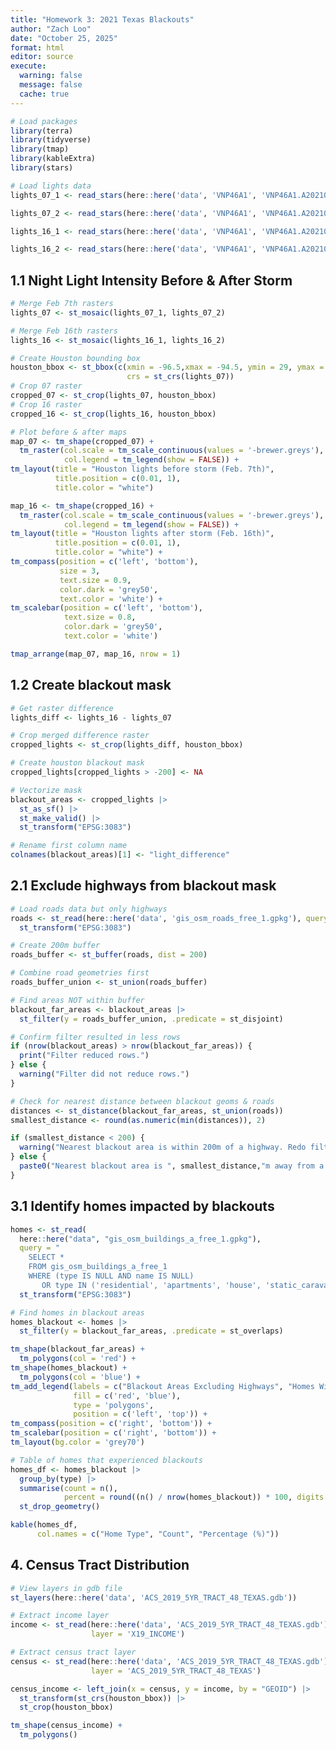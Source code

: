 ```yaml
---
title: "Homework 3: 2021 Texas Blackouts"
author: "Zach Loo"
date: "October 25, 2025"
format: html
editor: source
execute:
  warning: false
  message: false
  cache: true
---
```


```r
# Load packages
library(terra)
library(tidyverse)
library(tmap)
library(kableExtra)
library(stars)
```

```r
# Load lights data
lights_07_1 <- read_stars(here::here('data', 'VNP46A1', 'VNP46A1.A2021038.h08v05.001.2021039064328.tif'))

lights_07_2 <- read_stars(here::here('data', 'VNP46A1', 'VNP46A1.A2021038.h08v06.001.2021039064329.tif'))

lights_16_1 <- read_stars(here::here('data', 'VNP46A1', 'VNP46A1.A2021047.h08v05.001.2021048091106.tif'))

lights_16_2 <- read_stars(here::here('data', 'VNP46A1', 'VNP46A1.A2021047.h08v06.001.2021048091105.tif'))

```

## 1.1 Night Light Intensity Before & After Storm

```r
# Merge Feb 7th rasters
lights_07 <- st_mosaic(lights_07_1, lights_07_2)

# Merge Feb 16th rasters
lights_16 <- st_mosaic(lights_16_1, lights_16_2)
```

```r
# Create Houston bounding box
houston_bbox <- st_bbox(c(xmin = -96.5,xmax = -94.5, ymin = 29, ymax = 30.5),
                          crs = st_crs(lights_07))
# Crop 07 raster
cropped_07 <- st_crop(lights_07, houston_bbox)
# Crop 16 raster
cropped_16 <- st_crop(lights_16, houston_bbox)
```

```r
# Plot before & after maps
map_07 <- tm_shape(cropped_07) +
  tm_raster(col.scale = tm_scale_continuous(values = '-brewer.greys'),
            col.legend = tm_legend(show = FALSE)) +
tm_layout(title = "Houston lights before storm (Feb. 7th)",
          title.position = c(0.01, 1),
          title.color = "white")

map_16 <- tm_shape(cropped_16) +
  tm_raster(col.scale = tm_scale_continuous(values = '-brewer.greys'),
            col.legend = tm_legend(show = FALSE)) +
tm_layout(title = "Houston lights after storm (Feb. 16th)",
          title.position = c(0.01, 1),
          title.color = "white") +
tm_compass(position = c('left', 'bottom'),
           size = 3,
           text.size = 0.9,
           color.dark = 'grey50',
           text.color = 'white') +
tm_scalebar(position = c('left', 'bottom'),
            text.size = 0.8,
            color.dark = 'grey50',
            text.color = 'white')

tmap_arrange(map_07, map_16, nrow = 1)
```

## 1.2 Create blackout mask

```r
# Get raster difference
lights_diff <- lights_16 - lights_07
```

```r
# Crop merged difference raster
cropped_lights <- st_crop(lights_diff, houston_bbox)
```

```r
# Create houston blackout mask
cropped_lights[cropped_lights > -200] <- NA
```

```r
# Vectorize mask
blackout_areas <- cropped_lights |> 
  st_as_sf() |> 
  st_make_valid() |> 
  st_transform("EPSG:3083")

# Rename first column name
colnames(blackout_areas)[1] <- "light_difference"
```

## 2.1 Exclude highways from blackout mask

```r
# Load roads data but only highways
roads <- st_read(here::here('data', 'gis_osm_roads_free_1.gpkg'), query = "SELECT * FROM gis_osm_roads_free_1 WHERE fclass='motorway'", quiet = TRUE) |> 
  st_transform("EPSG:3083")
```

```r
# Create 200m buffer
roads_buffer <- st_buffer(roads, dist = 200)
```

```r
# Combine road geometries first
roads_buffer_union <- st_union(roads_buffer)

# Find areas NOT within buffer
blackout_far_areas <- blackout_areas |> 
  st_filter(y = roads_buffer_union, .predicate = st_disjoint)

# Confirm filter resulted in less rows
if (nrow(blackout_areas) > nrow(blackout_far_areas)) {
  print("Filter reduced rows.")
} else {
  warning("Filter did not reduce rows.")
}
```

```r
# Check for nearest distance between blackout geoms & roads
distances <- st_distance(blackout_far_areas, st_union(roads))
smallest_distance <- round(as.numeric(min(distances)), 2)

if (smallest_distance < 200) {
  warning("Nearest blackout area is within 200m of a highway. Redo filter.")
} else {
  paste0("Nearest blackout area is ", smallest_distance,"m away from a highway.")
}
```

## 3.1 Identify homes impacted by blackouts
```r
homes <- st_read(
  here::here("data", "gis_osm_buildings_a_free_1.gpkg"),
  query = "
    SELECT *
    FROM gis_osm_buildings_a_free_1
    WHERE (type IS NULL AND name IS NULL)
       OR type IN ('residential', 'apartments', 'house', 'static_caravan', 'detached')", quiet = TRUE) |> 
  st_transform("EPSG:3083")
```

```r
# Find homes in blackout areas
homes_blackout <- homes |> 
  st_filter(y = blackout_far_areas, .predicate = st_overlaps)
```

```r

tm_shape(blackout_far_areas) +
  tm_polygons(col = 'red') +
tm_shape(homes_blackout) +
  tm_polygons(col = 'blue') +
tm_add_legend(labels = c("Blackout Areas Excluding Highways", "Homes Within Blackout Areas"),
              fill = c('red', 'blue'),
              type = 'polygons',
              position = c('left', 'top')) +
tm_compass(position = c('right', 'bottom')) +
tm_scalebar(position = c('right', 'bottom')) +
tm_layout(bg.color = 'grey70')
```

```r
# Table of homes that experienced blackouts
homes_df <- homes_blackout |> 
  group_by(type) |> 
  summarise(count = n(),
            percent = round((n() / nrow(homes_blackout)) * 100, digits = 2)) |> 
  st_drop_geometry()

kable(homes_df, 
      col.names = c("Home Type", "Count", "Percentage (%)"))
```

## 4. Census Tract Distribution

```r
# View layers in gdb file
st_layers(here::here('data', 'ACS_2019_5YR_TRACT_48_TEXAS.gdb'))

# Extract income layer
income <- st_read(here::here('data', 'ACS_2019_5YR_TRACT_48_TEXAS.gdb'),
                  layer = 'X19_INCOME')

# Extract census tract layer
census <- st_read(here::here('data', 'ACS_2019_5YR_TRACT_48_TEXAS.gdb'),
                  layer = 'ACS_2019_5YR_TRACT_48_TEXAS')

census_income <- left_join(x = census, y = income, by = "GEOID") |> 
  st_transform(st_crs(houston_bbox)) |> 
  st_crop(houston_bbox)
```

```r
tm_shape(census_income) +
  tm_polygons()
```

